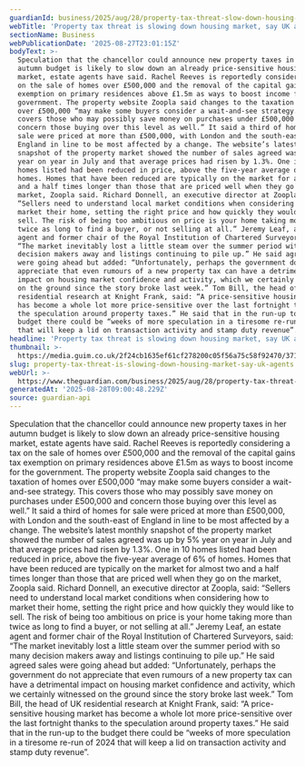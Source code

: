 ```yaml
---
guardianId: business/2025/aug/28/property-tax-threat-slow-down-housing-market-uk-agents
webTitle: 'Property tax threat is slowing down housing market, say UK agents'
sectionName: Business
webPublicationDate: '2025-08-27T23:01:15Z'
bodyText: >-
  Speculation that the chancellor could announce new property taxes in her
  autumn budget is likely to slow down an already price-sensitive housing
  market, estate agents have said. Rachel Reeves is reportedly considering a tax
  on the sale of homes over £500,000 and the removal of the capital gains tax
  exemption on primary residences above £1.5m as ways to boost income for the
  government. The property website Zoopla said changes to the taxation of homes
  over £500,000 “may make some buyers consider a wait-and-see strategy. This
  covers those who may possibly save money on purchases under £500,000 and
  concern those buying over this level as well.” It said a third of homes for
  sale were priced at more than £500,000, with London and the south-east of
  England in line to be most affected by a change. The website’s latest monthly
  snapshot of the property market showed the number of sales agreed was up by 5%
  year on year in July and that average prices had risen by 1.3%. One in 10
  homes listed had been reduced in price, above the five-year average of 6% of
  homes. Homes that have been reduced are typically on the market for almost two
  and a half times longer than those that are priced well when they go on the
  market, Zoopla said. Richard Donnell, an executive director at Zoopla, said:
  “Sellers need to understand local market conditions when considering how to
  market their home, setting the right price and how quickly they would like to
  sell. The risk of being too ambitious on price is your home taking more than
  twice as long to find a buyer, or not selling at all.” Jeremy Leaf, an estate
  agent and former chair of the Royal Institution of Chartered Surveyors, said:
  “The market inevitably lost a little steam over the summer period with so many
  decision makers away and listings continuing to pile up.” He said agreed sales
  were going ahead but added: “Unfortunately, perhaps the government do not
  appreciate that even rumours of a new property tax can have a detrimental
  impact on housing market confidence and activity, which we certainly witnessed
  on the ground since the story broke last week.” Tom Bill, the head of UK
  residential research at Knight Frank, said: “A price-sensitive housing market
  has become a whole lot more price-sensitive over the last fortnight thanks to
  the speculation around property taxes.” He said that in the run-up to the
  budget there could be “weeks of more speculation in a tiresome re-run of 2024
  that will keep a lid on transaction activity and stamp duty revenue”.
headline: 'Property tax threat is slowing down housing market, say UK agents'
thumbnail: >-
  https://media.guim.co.uk/2f24cb1635ef61cf278200c05f56a75c58f92470/371_0_5000_4000/500.jpg
slug: property-tax-threat-is-slowing-down-housing-market-say-uk-agents
webUrl: >-
  https://www.theguardian.com/business/2025/aug/28/property-tax-threat-slow-down-housing-market-uk-agents
generatedAt: '2025-08-28T09:00:48.229Z'
source: guardian-api
---
```

Speculation that the chancellor could announce new property taxes in her autumn budget is likely to slow down an already price-sensitive housing market, estate agents have said. Rachel Reeves is reportedly considering a tax on the sale of homes over £500,000 and the removal of the capital gains tax exemption on primary residences above £1.5m as ways to boost income for the government. The property website Zoopla said changes to the taxation of homes over £500,000 “may make some buyers consider a wait-and-see strategy. This covers those who may possibly save money on purchases under £500,000 and concern those buying over this level as well.” It said a third of homes for sale were priced at more than £500,000, with London and the south-east of England in line to be most affected by a change. The website’s latest monthly snapshot of the property market showed the number of sales agreed was up by 5% year on year in July and that average prices had risen by 1.3%. One in 10 homes listed had been reduced in price, above the five-year average of 6% of homes. Homes that have been reduced are typically on the market for almost two and a half times longer than those that are priced well when they go on the market, Zoopla said. Richard Donnell, an executive director at Zoopla, said: “Sellers need to understand local market conditions when considering how to market their home, setting the right price and how quickly they would like to sell. The risk of being too ambitious on price is your home taking more than twice as long to find a buyer, or not selling at all.” Jeremy Leaf, an estate agent and former chair of the Royal Institution of Chartered Surveyors, said: “The market inevitably lost a little steam over the summer period with so many decision makers away and listings continuing to pile up.” He said agreed sales were going ahead but added: “Unfortunately, perhaps the government do not appreciate that even rumours of a new property tax can have a detrimental impact on housing market confidence and activity, which we certainly witnessed on the ground since the story broke last week.” Tom Bill, the head of UK residential research at Knight Frank, said: “A price-sensitive housing market has become a whole lot more price-sensitive over the last fortnight thanks to the speculation around property taxes.” He said that in the run-up to the budget there could be “weeks of more speculation in a tiresome re-run of 2024 that will keep a lid on transaction activity and stamp duty revenue”.
